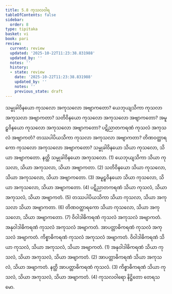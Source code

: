 ```yaml
---
title: 5.8 ကုသလဝါရ
tableOfContents: false
sidebar:
  order: 8
type: tipitaka
basket: vi
book: pari
review:
  current: review
  updated: '2025-10-22T11:23:38.831988'
  updated_by: ''
  notes: ''
  history:
  - state: review
    date: '2025-10-22T11:23:38.831988'
    updated_by: ''
    notes: ''
    previous_state: draft
---
```



<ReviewStatus review={frontmatter.review} showDetails={true} />

<HypothesisAnnotation frontmatter={frontmatter} />

<DynamicBreadcrumb />

<Division number="303" book="pari" e="ch" v="5" p="190">

<Paragraph number="1297" book="pari">
သမ္မုခါဝိနယော ကုသလော အကုသလော အဗျာကတော? ယေဘုယျသိကာ ကုသလာ အကုသလာ အဗျာကတာ? သတိဝိနယော ကုသလော အကုသလော အဗျာကတော? အမူဠှဝိနယော ကုသလော အကုသလော အဗျာကတော? ပဋိညာတကရဏံ ကုသလံ အကုသလံ အဗျာကတံ? တဿပါပိယသိကာ ကုသလာ အကုသလာ အဗျာကတာ? တိဏဝတ္ထာရကော ကုသလော အကုသလော အဗျာကတော?
</Paragraph>

<Paragraph number="1298" book="pari">
သမ္မုခါဝိနယော သိယာ ကုသလော, သိယာ အဗျာကတော. နတ္ထိ သမ္မုခါဝိနယော အကုသလော. (1)
</Paragraph>

<Paragraph number="1299" book="pari">
ယေဘုယျသိကာ သိယာ ကုသလာ, သိယာ အကုသလာ, သိယာ အဗျာကတာ. (2)
</Paragraph>

<Paragraph number="1300" book="pari">
သတိဝိနယော သိယာ ကုသလော, သိယာ အကုသလော, သိယာ အဗျာကတော. (3)
</Paragraph>

<Paragraph number="1301" book="pari">
အမူဠှဝိနယော သိယာ ကုသလော, သိယာ အကုသလော, သိယာ အဗျာကတော. (4)
</Paragraph>

<Paragraph number="1302" book="pari">
ပဋိညာတကရဏံ သိယာ ကုသလံ, သိယာ အကုသလံ, သိယာ အဗျာကတံ. (5)
</Paragraph>

<Paragraph number="1303" book="pari">
တဿပါပိယသိကာ သိယာ ကုသလာ, သိယာ အကုသလာ သိယာ အဗျာကတာ. (6)
</Paragraph>

<Paragraph number="1304" book="pari">
တိဏဝတ္ထာရကော သိယာ ကုသလော, သိယာ အကုသလော, သိယာ အဗျာကတော. (7)
</Paragraph>

<Paragraph number="1305" book="pari">
ဝိဝါဒါဓိကရဏံ ကုသလံ အကုသလံ အဗျာကတံ. အနုဝါဒါဓိကရဏံ ကုသလံ အကုသလံ အဗျာကတံ. အာပတ္တာဓိကရဏံ ကုသလံ အကုသလံ အဗျာကတံ. ကိစ္စာဓိကရဏံ ကုသလံ အကုသလံ အဗျာကတံ.
</Paragraph>

<Paragraph number="1306" book="pari">
ဝိဝါဒါဓိကရဏံ သိယာ ကုသလံ, သိယာ အကုသလံ, သိယာ အဗျာကတံ. (1)
</Paragraph>

<Paragraph number="1307" book="pari">
အနုဝါဒါဓိကရဏံ သိယာ ကုသလံ, သိယာ အကုသလံ, သိယာ အဗျာကတံ. (2)
</Paragraph>

<Paragraph number="1308" book="pari">
အာပတ္တာဓိကရဏံ သိယာ အကုသလံ, သိယာ အဗျာကတံ. နတ္ထိ အာပတ္တာဓိကရဏံ ကုသလံ. (3)
</Paragraph>

<Paragraph number="1309" book="pari">
ကိစ္စာဓိကရဏံ သိယာ ကုသလံ, သိယာ အကုသလံ, သိယာ အဗျာကတံ. (4)

</Paragraph>
</Division>

<Paragraph number="1310" type="center" book="pari">
ကုသလဝါရော နိဋ္ဌိတော တေရသမော.
</Paragraph>